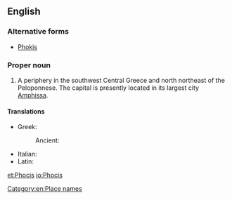 ==English==

===Alternative forms===
* [[Phokis]]

===Proper noun===
{{wikipedia}}
{{en-proper noun}}

# A periphery in the southwest Central Greece and north northeast of the Peloponnese.  The capital is presently located in its largest city [[Amphissa]].

====Translations====
{{trans-top|a periphery in the southwest Central Greece}}
* Greek: {{t|el|Φωκίδα|tr=Fokída|sc=Grek}}
*: Ancient: {{t|grc|Φωκίς|tr=Fōkis|sc=polytonic}}
{{trans-mid}}
* Italian: {{t|it|Focide|f}}
* Latin: {{t|la|Phocis}}
{{trans-bottom}}

[[Category:en:Place names]]

[[et:Phocis]]
[[io:Phocis]]